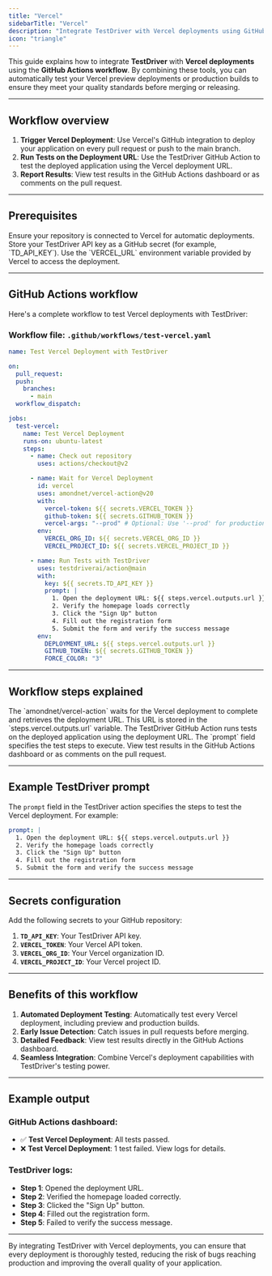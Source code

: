 ```yaml
---
title: "Vercel"
sidebarTitle: "Vercel"
description: "Integrate TestDriver with Vercel deployments using GitHub Actions."
icon: "triangle"
---
```


This guide explains how to integrate **TestDriver** with **Vercel deployments** using the **GitHub Actions workflow**. By combining these tools, you can automatically test your Vercel preview deployments or production builds to ensure they meet your quality standards before merging or releasing.

---

## Workflow overview

1. **Trigger Vercel Deployment**: Use Vercel's GitHub integration to deploy your application on every pull request or push to the main branch.
2. **Run Tests on the Deployment URL**: Use the TestDriver GitHub Action to test the deployed application using the Vercel deployment URL.
3. **Report Results**: View test results in the GitHub Actions dashboard or as comments on the pull request.

---

## Prerequisites

<Steps>
  <Step title="Vercel GitHub integration setup">
    Ensure your repository is connected to Vercel for automatic deployments.
  </Step>
  <Step title="Store TestDriver API key as a secret">
    Store your TestDriver API key as a GitHub secret (for example,
    `TD_API_KEY`).
  </Step>
  <Step title="Configure Vercel deployment URL">
    Use the `VERCEL_URL` environment variable provided by Vercel to access the
    deployment.
  </Step>
</Steps>

---

## GitHub Actions workflow

Here's a complete workflow to test Vercel deployments with TestDriver:

### Workflow file: `.github/workflows/test-vercel.yaml`

```yaml
name: Test Vercel Deployment with TestDriver

on:
  pull_request:
  push:
    branches:
      - main
  workflow_dispatch:

jobs:
  test-vercel:
    name: Test Vercel Deployment
    runs-on: ubuntu-latest
    steps:
      - name: Check out repository
        uses: actions/checkout@v2

      - name: Wait for Vercel Deployment
        id: vercel
        uses: amondnet/vercel-action@v20
        with:
          vercel-token: ${{ secrets.VERCEL_TOKEN }}
          github-token: ${{ secrets.GITHUB_TOKEN }}
          vercel-args: "--prod" # Optional: Use '--prod' for production builds
        env:
          VERCEL_ORG_ID: ${{ secrets.VERCEL_ORG_ID }}
          VERCEL_PROJECT_ID: ${{ secrets.VERCEL_PROJECT_ID }}

      - name: Run Tests with TestDriver
        uses: testdriverai/action@main
        with:
          key: ${{ secrets.TD_API_KEY }}
          prompt: |
            1. Open the deployment URL: ${{ steps.vercel.outputs.url }}
            2. Verify the homepage loads correctly
            3. Click the "Sign Up" button
            4. Fill out the registration form
            5. Submit the form and verify the success message
        env:
          DEPLOYMENT_URL: ${{ steps.vercel.outputs.url }}
          GITHUB_TOKEN: ${{ secrets.GITHUB_TOKEN }}
          FORCE_COLOR: "3"
```

---

## Workflow steps explained

<Steps>
  <Step title="Wait for Vercel deployment">
    The `amondnet/vercel-action` waits for the Vercel deployment to complete and
    retrieves the deployment URL. This URL is stored in the
    `steps.vercel.outputs.url` variable.
  </Step>
  <Step title="Run tests with TestDriver">
    The TestDriver GitHub Action runs tests on the deployed application using
    the deployment URL. The `prompt` field specifies the test steps to execute.
  </Step>
  <Step title="Review test results">
    View test results in the GitHub Actions dashboard or as comments on the pull
    request.
  </Step>
</Steps>

---

## Example TestDriver prompt

The `prompt` field in the TestDriver action specifies the steps to test the Vercel deployment. For example:

```yaml
prompt: |
  1. Open the deployment URL: ${{ steps.vercel.outputs.url }}
  2. Verify the homepage loads correctly
  3. Click the "Sign Up" button
  4. Fill out the registration form
  5. Submit the form and verify the success message
```

---

## Secrets configuration

Add the following secrets to your GitHub repository:

1. **`TD_API_KEY`**: Your TestDriver API key.
2. **`VERCEL_TOKEN`**: Your Vercel API token.
3. **`VERCEL_ORG_ID`**: Your Vercel organization ID.
4. **`VERCEL_PROJECT_ID`**: Your Vercel project ID.

---

## Benefits of this workflow

1. **Automated Deployment Testing**: Automatically test every Vercel deployment, including preview and production builds.
2. **Early Issue Detection**: Catch issues in pull requests before merging.
3. **Detailed Feedback**: View test results directly in the GitHub Actions dashboard.
4. **Seamless Integration**: Combine Vercel's deployment capabilities with TestDriver's testing power.

---

## Example output

### GitHub Actions dashboard:

- ✅ **Test Vercel Deployment**: All tests passed.
- ❌ **Test Vercel Deployment**: 1 test failed. View logs for details.

### TestDriver logs:

- **Step 1**: Opened the deployment URL.
- **Step 2**: Verified the homepage loaded correctly.
- **Step 3**: Clicked the "Sign Up" button.
- **Step 4**: Filled out the registration form.
- **Step 5**: Failed to verify the success message.

---

By integrating TestDriver with Vercel deployments, you can ensure that every deployment is thoroughly tested, reducing the risk of bugs reaching production and improving the overall quality of your application.
